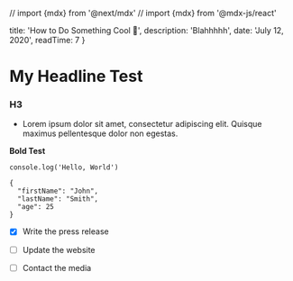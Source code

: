 // import {mdx} from '@next/mdx'
// import {mdx} from '@mdx-js/react'

  title: 'How to Do Something Cool 🤪',
   description: 'Blahhhhh',
   date: 'July 12, 2020',
   readTime: 7
}


# My Headline Test

### H3
- Lorem ipsum dolor sit amet, consectetur adipiscing elit. Quisque maximus pellentesque dolor non egestas.

**Bold Test**

`console.log('Hello, World')`

```
{
  "firstName": "John",
  "lastName": "Smith",
  "age": 25
}
```

- [x] Write the press release
- [ ] Update the website
- [ ] Contact the media



